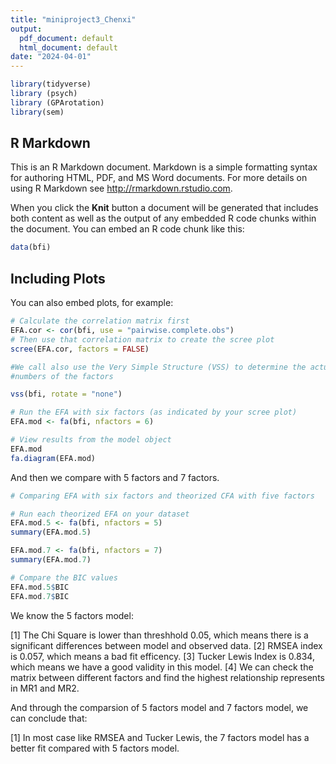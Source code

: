```yaml
---
title: "miniproject3_Chenxi"
output:
  pdf_document: default
  html_document: default
date: "2024-04-01"
---
```


```r
library(tidyverse)
library (psych)
library (GPArotation)
library(sem)
```

## R Markdown

This is an R Markdown document. Markdown is a simple formatting syntax for authoring HTML, PDF, and MS Word documents. For more details on using R Markdown see <http://rmarkdown.rstudio.com>.

When you click the **Knit** button a document will be generated that includes both content as well as the output of any embedded R code chunks within the document. You can embed an R code chunk like this:

```r
data(bfi)
```

## Including Plots

You can also embed plots, for example:

```r
# Calculate the correlation matrix first
EFA.cor <- cor(bfi, use = "pairwise.complete.obs")
# Then use that correlation matrix to create the scree plot
scree(EFA.cor, factors = FALSE)

#We call also use the Very Simple Structure (VSS) to determine the actual 
#numbers of the factors 

vss(bfi, rotate = "none")

# Run the EFA with six factors (as indicated by your scree plot)
EFA.mod <- fa(bfi, nfactors = 6)

# View results from the model object
EFA.mod
fa.diagram(EFA.mod)
```
And then we compare with 5 factors and 7 factors.
```r
# Comparing EFA with six factors and theorized CFA with five factors

# Run each theorized EFA on your dataset
EFA.mod.5 <- fa(bfi, nfactors = 5)
summary(EFA.mod.5)

EFA.mod.7 <- fa(bfi, nfactors = 7)
summary(EFA.mod.7)

# Compare the BIC values
EFA.mod.5$BIC
EFA.mod.7$BIC

```
We know the 5 factors model:

[1] The Chi Square is lower than threshhold 0.05, which means there is a significant differences between model and observed data.
[2] RMSEA index is 0.057, which means a bad fit efficency.
[3] Tucker Lewis Index is 0.834, which means we have a good validity in this model.
[4] We can check the matrix between different factors and find the highest relationship represents in MR1 and MR2.

And through the comparsion of 5 factors model and 7 factors model, we can conclude that:

[1] In most case like RMSEA and Tucker Lewis, the 7 factors model has a better fit compared with 5 factors model.
